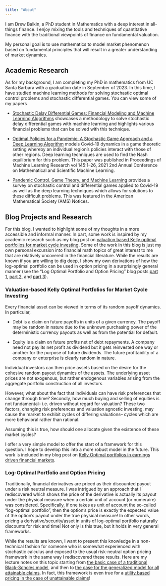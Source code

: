 ---
title: "About"
---

I am Drew Balkin, a PhD student in Mathematics with a deep interest in all-things finance. I enjoy mixing the tools and techniques of quantitative finance with the traditional viewpoints of finance on fundamental valuation.

My personal goal is to use mathematics to model market phenomenon based on fundamental principles that will result in a greater understanding of market dynamics.

## Academic Research

As for my background, I am completing my PhD in mathematics from UC Santa Barbara with a graduation date in September of 2023. In this time, I have studied machine learning methods for solving stochastic optimal control problems and stochastic differential games. You can view some of my papers

-   [Stochastic Delay Differential Games: Financial Modeling and Machine Learning Algorithms](https://arxiv.org/pdf/2307.06450.pdf) showcases a methodology to solve stochastic delay differential games with machine learning and highlights various financial problems that can be solved with this technique.

-   [Optimal Policies for a Pandemic: A Stochastic Game Approach and a Deep Learning Algorithm](https://msml21.github.io/papers/id42.pdf) models Covid-19 dynamics in a game theoretic setting whereby an individual region's policies interact with those of other regions. Deep learning techniques are used to find the Nash equilibrium for this problem. This paper was published in Proceedings of Machine Learning Research vol 145:1--26, 2021 2nd Annual Conference on Mathematical and Scientific Machine Learning.

-   [Pandemic Control, Game Theory, and Machine Learning](ams.org/journals/notices/202211/rnoti-p1878.pdf) provides a survey on stochastic control and differential games applied to Covid-19 as well as the deep learning techniques which allows for solutions to these difficult problems. This was featured in the American Mathematical Society (AMS) Notices.

## Blog Projects and Research

For this blog, I wanted to highlight some of my thoughts in a more accessible and informal manner. In part, some work is inspired by my academic research such as my blog post on [valuation based Kelly optimal portfolios for market cycle investing](./KellyOptimalMarketCycles.qmd). Some of the work in this blog is just my own personal excursion into financial math topics of great interest to me that are relatively uncovered in the financial literature. While the results are known if you are willing to dig deep, I show my own derivations of how the log-optimal portfolio can be used in option pricing in a surprisingly general manner (see the "Log Optimal Portfolio and Option Pricing" blog posts [part 1](./logoptimal1.qmd), [part 2](./logoptimal2.qmd), and [part 3](./logoptimal3.qmd)).

### Valuation-based Kelly Optimal Portfolios for Market Cycle Investing

Every financial asset can be viewed in terms of its random payoff dynamics. In particular,

-   Debt is a claim on future payoffs in units of a given currency. The payoff may be random in nature due to the unknown purchasing power of the deterministic currency payouts as well as from the potential for default.

-   Equity is a claim on future profits net of debt repayments. A company need not pay its net profit as dividend but it gets reinvested one way or another for the purpose of future dividends. The future profitability of a company or enterprise is clearly random in nature.

Individual investors can then price assets based on the desire for the cohesive random payout dynamics of the assets. The underlying asset prices are not exogenous, but rather endogenous variables arising from the aggregate portfolio construction of all investors.

However, what about the fact that individuals can have risk preferences that change through time? Secondly, how much buying and selling of equities is not fundamental-- i.e. driven without regard for valuation? These two factors, changing risk preferences and valuation agnostic investing, may cause the market to exhibit cycles of differing valuations-- cycles which are more behavioral rather than rational.

Assuming this is true, how should one allocate given the existence of these market cycles?

I offer a very simple model to offer the start of a framework for this question. I hope to develop this into a more robust model in the future. This work is included in my blog post on [Kelly Optimal portfolios in earnings driven financial markets](./KellyOptimalMarketCycles.qmd).


### Log-Optimal Portfolio and Option Pricing

Traditionally, financial derivatives are priced as their discounted payout under a risk neutral measure. I was intrigued by an approach that I rediscovered which shows the price of the derivative is actually its payout under the physical measure when a certain unit of account (or numeraire) was considered. Specifically, if one takes as unit of account the so-called "log-optimal portfolio", then the option's price is exactly the expected value of the option's payout under the true physical measure! In other words, pricing a derivative/security/asset in units of log-optimal portfolio naturally discounts for risk and time! Not only is this true, but it holds in very general frameworks.

While the results are known, I want to present this knowledge in a non-technical fashion for someone who is somewhat experienced with stochastic calculus and exposed to the usual risk-neutral option pricing framework in the same way I rediscovered these results. Here are my lecture notes on this topic starting from [the basic case of a traditional Black-Scholes model](./logoptimal1.qmd), and then to [the case for the generalized model for all attainable claims](./logoptimal2.qmd). In fact, this framework is even true for a [utility based pricing in the case of unattainable claims](./logoptimal3.qmd)! 

